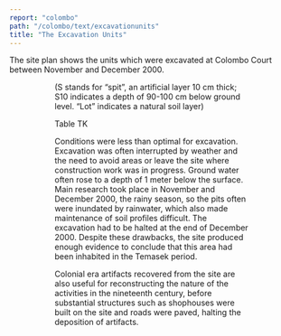 ```yaml
---
report: "colombo"
path: "/colombo/text/excavationunits"
title: "The Excavation Units"
---
```



The site plan shows the units which were excavated at Colombo Court between November and December 2000.

<Figure img={"image28.png"} />
<Figure
  img={"image29.png"}
  caption="Description of the soil layers observed at the CCT site."
  credit="John Miksic"
/>

(S stands for “spit”, an artificial layer 10 cm thick; S10 indicates a depth of 90-100 cm below ground level. “Lot” indicates a natural soil layer)

Table TK

Conditions were less than optimal for excavation. Excavation was often interrupted by weather and the need to avoid areas or leave the site where construction work was in progress. Ground water often rose to a depth of 1 meter below the surface. Main research took place in November and December 2000, the rainy season, so the pits often were inundated by rainwater, which also made maintenance of soil profiles difficult. The excavation had to be halted at the end of December 2000. Despite these drawbacks, the site produced enough evidence to conclude that this area had been inhabited in the Temasek period.

Colonial era artifacts recovered from the site are also useful for reconstructing the nature of the activities in the nineteenth century, before substantial structures such as shophouses were built on the site and roads were paved, halting the deposition of artifacts.

